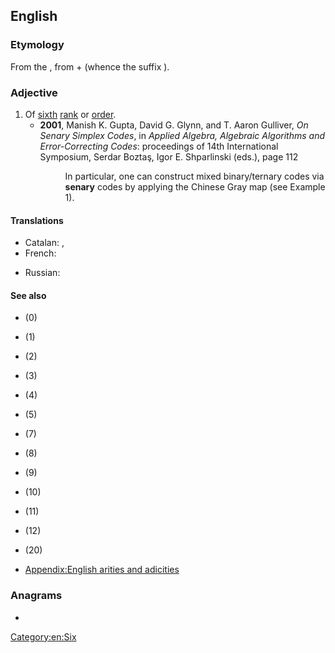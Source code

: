 ==English==

===Etymology===
From the {{etyl|la|en}} {{m|la|sēnārius||consisting of six each}}, from {{m|la|sēnī||six each, six at a time}} + {{m|la|-ārius}} (whence the {{etyl|en|-}} suffix {{m|en|-ary}}).

===Adjective===
{{en-adj|-}}

# Of [[sixth]] [[rank]] or [[order]].
#* '''2001''', Manish K. Gupta, David G. Glynn, and T. Aaron Gulliver, ''On Senary Simplex Codes'', in ''Applied Algebra, Algebraic Algorithms and Error-Correcting Codes'': proceedings of 14th International Symposium, Serdar Boztaş, Igor E. Shparlinski (eds.), page 112
#*: In particular, one can construct mixed binary/ternary codes via '''senary''' codes by applying the Chinese Gray map (see Example 1).

====Translations====
{{trans-top|of sixth rank or order}}
* Catalan: {{t|ca|senari|m}}, {{t|ca|senària|f}}
* French: {{t+|fr|sénaire|m|f}}
{{trans-mid}}
* Russian: {{t+|ru|шестеричный}}
{{trans-bottom}}

====See also====
* {{l|en|nullary}} (0)
* {{l|en|unary}} (1)
* {{l|en|binary}} (2)
* {{l|en|ternary}} (3)
* {{l|en|quaternary}} (4)
* {{l|en|quinary}} (5)
* {{l|en|septenary}} (7)
* {{l|en|octonary}} (8)
* {{l|en|novenary}} (9)
* {{l|en|denary}} (10)
* {{l|en|undenary}} (11)
* {{l|en|duodenary}} (12)
* {{l|en|vigenary}} (20)
* [[Appendix:English arities and adicities]]

===Anagrams===
* {{anagrams|en|Arneys|Nearys|Raneys|arynes|renays|sarney|yarnes|yearns}}

[[Category:en:Six]]